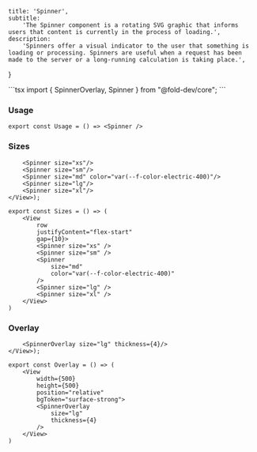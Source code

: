 
    title: 'Spinner',
    subtitle:
        'The Spinner component is a rotating SVG graphic that informs users that content is currently in the process of loading.',
    description:
        'Spinners offer a visual indicator to the user that something is loading or processing. Spinners are useful when a request has been made to the server or a long-running calculation is taking place.',
}





<CodeComponent filename="spinner.tsx" code="aW1wb3J0IHsgU3Bpbm5lck92ZXJsYXksIFNwaW5uZXIgfSBmcm9tICJAZm9sZC1kZXYvY29yZSI7Cg==" />
```tsx
import { SpinnerOverlay, Spinner } from "@fold-dev/core";
```

### Usage
<a name="usage"></a>


<div className="story-block">
<Usage />
</div>

<CodeComponent filename="BasicUsage.tsx" code="ZXhwb3J0IGNvbnN0IFVzYWdlID0gKCkgPT4gPFNwaW5uZXIgLz4=" />

```tsx
export const Usage = () => <Spinner />
```
### Sizes
<a name="sizes"></a>

        <Spinner size="xs"/>
        <Spinner size="sm"/>
        <Spinner size="md" color="var(--f-color-electric-400)"/>
        <Spinner size="lg"/>
        <Spinner size="xl"/>
    </View>);

<div className="story-block">
<Sizes />
</div>

<CodeComponent filename="Sizes.tsx" code="ZXhwb3J0IGNvbnN0IFNpemVzID0gKCkgPT4gKAogICAgPFZpZXcKICAgICAgICByb3cKICAgICAgICBqdXN0aWZ5Q29udGVudD0iZmxleC1zdGFydCIKICAgICAgICBnYXA9ezEwfT4KICAgICAgICA8U3Bpbm5lciBzaXplPSJ4cyIgLz4KICAgICAgICA8U3Bpbm5lciBzaXplPSJzbSIgLz4KICAgICAgICA8U3Bpbm5lcgogICAgICAgICAgICBzaXplPSJtZCIKICAgICAgICAgICAgY29sb3I9InZhcigtLWYtY29sb3ItZWxlY3RyaWMtNDAwKSIKICAgICAgICAvPgogICAgICAgIDxTcGlubmVyIHNpemU9ImxnIiAvPgogICAgICAgIDxTcGlubmVyIHNpemU9InhsIiAvPgogICAgPC9WaWV3Pgop" />

```tsx
export const Sizes = () => (
    <View
        row
        justifyContent="flex-start"
        gap={10}>
        <Spinner size="xs" />
        <Spinner size="sm" />
        <Spinner
            size="md"
            color="var(--f-color-electric-400)"
        />
        <Spinner size="lg" />
        <Spinner size="xl" />
    </View>
)
```
### Overlay
<a name="overlay"></a>

        <SpinnerOverlay size="lg" thickness={4}/>
    </View>);

<div className="story-block">
<Overlay />
</div>

<CodeComponent filename="Overlay.tsx" code="ZXhwb3J0IGNvbnN0IE92ZXJsYXkgPSAoKSA9PiAoCiAgICA8VmlldwogICAgICAgIHdpZHRoPXs1MDB9CiAgICAgICAgaGVpZ2h0PXs1MDB9CiAgICAgICAgcG9zaXRpb249InJlbGF0aXZlIgogICAgICAgIGJnVG9rZW49InN1cmZhY2Utc3Ryb25nIj4KICAgICAgICA8U3Bpbm5lck92ZXJsYXkKICAgICAgICAgICAgc2l6ZT0ibGciCiAgICAgICAgICAgIHRoaWNrbmVzcz17NH0KICAgICAgICAvPgogICAgPC9WaWV3Pgop" />

```tsx
export const Overlay = () => (
    <View
        width={500}
        height={500}
        position="relative"
        bgToken="surface-strong">
        <SpinnerOverlay
            size="lg"
            thickness={4}
        />
    </View>
)
```
